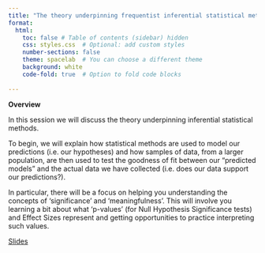 ```yaml
---
title: "The theory underpinning frequentist inferential statistical methods"
format: 
  html:
    toc: false # Table of contents (sidebar) hidden
    css: styles.css  # Optional: add custom styles
    number-sections: false
    theme: spacelab  # You can choose a different theme
    background: white
    code-fold: true  # Option to fold code blocks
    
---
```


**Overview**

In this session we will discuss the theory underpinning inferential statistical 
methods. 

To begin, we will explain how statistical methods are used to model our predictions 
(i.e. our hypotheses) and how samples of data, from a larger population, are 
then used to test the goodness of fit between our "predicted models" and the 
actual data we have collected (i.e. does our data support our predictions?). 

In particular, there will be a focus on helping you understanding the concepts of 
'significance' and 'meaningfulness'. This will involve you learning a bit about 
what 'p-values' (for Null Hypothesis Significance tests) and Effect Sizes 
represent and getting opportunities to practice interpreting such values.

[Slides](../CAP_pathway_Intro_to_Stats/slides/session2.pptx)
